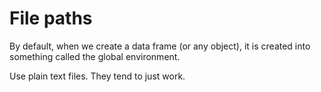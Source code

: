 # File paths

<!-- 
Exporting data for others (csv)
Exporting data for use in R (Rds)
We may also want to briefly touch on the difference between memory and disk.
-->

By default, when we create a data frame (or any object), it is created into something called the global environment. 

Use plain text files. They tend to just work.